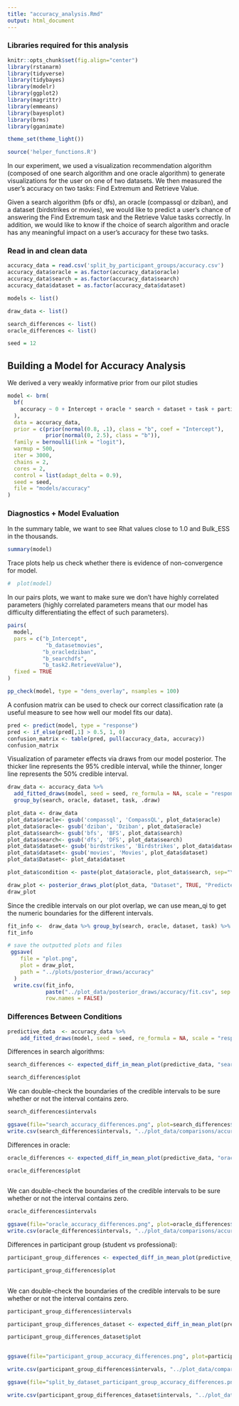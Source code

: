 ```yaml
---
title: "accuracy_analysis.Rmd"
output: html_document
---
```


### Libraries required for this analysis
```r

knitr::opts_chunk$set(fig.align="center") 
library(rstanarm)
library(tidyverse)
library(tidybayes)
library(modelr) 
library(ggplot2)
library(magrittr)  
library(emmeans)
library(bayesplot)
library(brms)
library(gganimate)

theme_set(theme_light())

source('helper_functions.R')
```

In our experiment, we used a visualization recommendation algorithm (composed of one search algorithm and one oracle algorithm) to generate visualizations for the user on one of two datasets.  We then measured the user's accuracy on two tasks: Find Extremum and Retrieve Value.

Given a search algorithm (bfs or dfs), an oracle (compassql or dziban), and a dataset (birdstrikes or movies), we would like to predict a user's chance of answering the Find Extremum task and the Retrieve Value tasks correctly.  In addition, we would like to know if the choice of search algorithm and oracle has any meaningful impact on a user's accuracy for these two tasks.

### Read in and clean data
```r
accuracy_data = read.csv('split_by_participant_groups/accuracy.csv')
accuracy_data$oracle = as.factor(accuracy_data$oracle)
accuracy_data$search = as.factor(accuracy_data$search)
accuracy_data$dataset = as.factor(accuracy_data$dataset)

models <- list()

draw_data <- list()

search_differences <- list()
oracle_differences <- list()

seed = 12
```

## Building a Model for Accuracy Analysis
We derived a very weakly informative prior from our pilot studies
```r
model <- brm(
  bf(
    accuracy ~ 0 + Intercept + oracle * search + dataset + task + participant_group + (1 | participant_id)
  ),
  data = accuracy_data,
  prior = c(prior(normal(0.8, .1), class = "b", coef = "Intercept"),
            prior(normal(0, 2.5), class = "b")),
  family = bernoulli(link = "logit"),
  warmup = 500,
  iter = 3000,
  chains = 2,
  cores = 2, 
  control = list(adapt_delta = 0.9),
  seed = seed,
  file = "models/accuracy"
)


```

### Diagnostics + Model Evaluation

In the summary table, we want to see Rhat values close to 1.0 and Bulk_ESS in the thousands.
``` r
summary(model)
```

Trace plots help us check whether there is evidence of non-convergence for model.
```r
#  plot(model)
```

In our pairs plots, we want to make sure we don't have highly correlated parameters (highly correlated parameters means that our model has difficulty differentiating the effect of such parameters).
```r
pairs(
  model,
  pars = c("b_Intercept",
            "b_datasetmovies",
           "b_oracledziban",
           "b_searchdfs",
           "b_task2.RetrieveValue"),
  fixed = TRUE
)
```

```r
pp_check(model, type = "dens_overlay", nsamples = 100)
```

A confusion matrix can be used to check our correct classification rate (a useful measure to see how well our model fits our data).
```r
pred <- predict(model, type = "response")
pred <- if_else(pred[,1] > 0.5, 1, 0)
confusion_matrix <- table(pred, pull(accuracy_data, accuracy)) 
confusion_matrix
```

Visualization of parameter effects via draws from our model posterior.  The thicker line represents the 95% credible interval, while the thinner, longer line represents the 50% credible interval.
```r
draw_data <- accuracy_data %>%
  add_fitted_draws(model, seed = seed, re_formula = NA, scale = "response") %>%
  group_by(search, oracle, dataset, task, .draw)

plot_data <- draw_data
plot_data$oracle<- gsub('compassql', 'CompassQL', plot_data$oracle)
plot_data$oracle<- gsub('dziban', 'Dziban', plot_data$oracle)
plot_data$search<- gsub('bfs', 'BFS', plot_data$search)
plot_data$search<- gsub('dfs', 'DFS', plot_data$search)
plot_data$dataset<- gsub('birdstrikes', 'Birdstrikes', plot_data$dataset)
plot_data$dataset<- gsub('movies', 'Movies', plot_data$dataset)
plot_data$Dataset<- plot_data$dataset

plot_data$condition <- paste(plot_data$oracle, plot_data$search, sep="\n")

draw_plot <- posterior_draws_plot(plot_data, "Dataset", TRUE, "Predicted Average Accuracy (p_correct)", "Oracle/Search Combination") + scale_alpha(guide = 'none') +  coord_cartesian(xlim = c(0.4, 1))
draw_plot
```
Since the credible intervals on our plot overlap, we can use mean_qi to get the numeric boundaries for the different intervals.
```r
fit_info <-  draw_data %>% group_by(search, oracle, dataset, task) %>% mean_qi(.value, .width = c(.95, .5))
fit_info
```

``` r
# save the outputted plots and files
 ggsave(
    file = "plot.png",
    plot = draw_plot,
    path = "../plots/posterior_draws/accuracy"
  )
  write.csv(fit_info,
            paste("../plot_data/posterior_draws/accuracy/fit.csv", sep = ""),
            row.names = FALSE)
```

### Differences Between Conditions

```r
predictive_data  <- accuracy_data %>%
    add_fitted_draws(model, seed = seed, re_formula = NA, scale = "response")
```

Differences in search algorithms:
``` r
search_differences <- expected_diff_in_mean_plot(predictive_data, "search", "Difference in Mean Accuracy (p_correct)",  "Task", "dataset")

search_differences$plot

```
We can double-check the boundaries of the credible intervals to be sure whether or not the interval contains zero.
```r
search_differences$intervals
```

```r
ggsave(file="search_accuracy_differences.png", plot=search_differences$plot, path = "../plots/comparisons/accuracy", width = 7, height = 7)
write.csv(search_differences$intervals, "../plot_data/comparisons/accuracy/search_accuracy_differences.csv", row.names = FALSE)
```


Differences in oracle:
``` r
oracle_differences <- expected_diff_in_mean_plot(predictive_data, "oracle", "Difference in Mean Accuracy (p_correct)",  "Task", "dataset") 

oracle_differences$plot
  
```
We can double-check the boundaries of the credible intervals to be sure whether or not the interval contains zero.
```r
oracle_differences$intervals
```

```r
ggsave(file="oracle_accuracy_differences.png", plot=oracle_differences$plot, path = "../plots/comparisons/accuracy", width = 7, height = 7)
write.csv(oracle_differences$intervals, "../plot_data/comparisons/accuracy/oracle_accuracy_differences.csv", row.names = FALSE)
```

Differences in participant group (student vs professional):
``` r
participant_group_differences <- expected_diff_in_mean_plot(predictive_data, "participant_group", "Difference in Mean Accuracy (p_correct)", "Task", NULL)

participant_group_differences$plot
  
```

We can double-check the boundaries of the credible intervals to be sure whether or not the interval contains zero.
```r
participant_group_differences$intervals
```

``` r
participant_group_differences_dataset <- expected_diff_in_mean_plot(predictive_data, "participant_group", "Difference in Mean Accuracy (p_correct)", "Task", "dataset")

participant_group_differences_dataset$plot
  
```

```r
ggsave(file="participant_group_accuracy_differences.png", plot=participant_group_differences$plot, path = "../plots/comparisons/accuracy", width = 7, height = 7)

write.csv(participant_group_differences$intervals, "../plot_data/comparisons/accuracy/participant_group_accuracy_differences.png", row.names = FALSE)

ggsave(file="split_by_dataset_participant_group_accuracy_differences.png", plot=participant_group_differences_dataset$plot, path = "../plots/comparisons/accuracy", width = 7, height = 7)

write.csv(participant_group_differences_dataset$intervals, "../plot_data/comparisons/accuracy/split_by_dataset_participant_group_accuracy_differences.png", row.names = FALSE)


```
